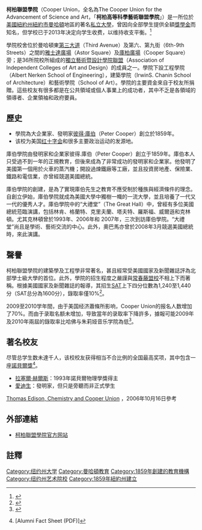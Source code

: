 {{noteTA|T=zh-tw:柯柏聯盟學院; zh-cn:库博联盟学院; zh-hk:柯柏聯盟學院|zh-tw:柯柏; zh-cn:库伯; zh-hk:柯柏}}
{{Infobox University
|logo            = 
|name            = The Cooper Union for the Advancement of Science and Art
|native_name     =
|latin_name      =
|image_name      = Cooper Union by David Shankbone crop.jpg
|image_size      = 300px
|caption         = 學校建築
|established     = 1859
|type            = [[私立大學|私立大學]]
|endowment       = $6.684亿（2013）<ref>{{cite web |url=http://www.nacubo.org/Documents/EndowmentFiles/2013NCSEEndowmentMarket%20ValuesRevisedFeb142014.pdf |title=U.S. and Canadian Institutions Listed by Fiscal Year 2013 Market Value of Endowment Assets and Percentage Change* in Endowment Market Value from FY 2012 to FY 2013 |publisher=National Association of College and University Business Officers and Commonfund Institute |year=2014 |deadurl=yes |archiveurl=https://www.webcitation.org/6Pg7vCEwR?url=http://www.nacubo.org/Documents/EndowmentFiles/2013NCSEEndowmentMarket |archivedate=2014-05-19 }}</ref>
|staff           =
|faculty         = 56（全職）
|president       = Jamshed Bharucha
|principal       =
|rector          =
|chancellor      =
|vice_chancellor =
|dean            =
|head_label      =
|head            =
|students        = 918
|undergrad       =
|postgrad        =
|admissions      =
|doctoral        =
|city            =[[紐約市|紐約市]][[曼哈頓|曼哈頓]]
|state           = [[紐約州|紐約州]]
|campus          =    都市
|colors          = 栗色和金色 {{colorbox|maroon}} {{colorbox|gold}}
|colours         =
|mascot          =
|nickname        =
|affiliations    = [[AICAD|AICAD]], [[ABET|ABET]]
|website         = [http://www.cooper.edu/ www.cooper.edu]
{{Infobox NRHP
| name =The Cooper Union
| embed = yes
| nrhp_type = nhl
| location= 纽约市曼哈顿柯柏廣場
| built =1858–59
| architect= F.A. Peterson
| designated_nrhp_type=1961年7月4日<ref name="nhlsum">{{cite web|url=http://tps.cr.nps.gov/nhl/detail.cfm?ResourceId=390&ResourceType=Building|title=Cooper Union|date=2007年9月11日|work=National Historic Landmark summary listing|publisher=National Park Service|access-date=2015年3月17日|archive-date=2012年3月4日|archive-url=https://web.archive.org/web/20120304045957/http://tps.cr.nps.gov/nhl/detail.cfm?ResourceId=390&ResourceType=Building|dead-url=no}}</ref>
| added = 1966年10月15日<ref name="nris">{{NRISref|2007a}}</ref>
| refnum=66000540
| designated_other2_name = [[纽约市地标|纽约市地标]]
| designated_other2_date = 1966年3月15日
| designated_other2_abbr = NYCL
| designated_other2_link = New York City Landmarks Preservation Commission
| designated_other2_number =
| designated_other2_color = #ffe978
}}
}}
'''柯柏聯盟學院'''（Cooper Union，全名為The Cooper Union for the Advancement of Science and Art，「'''柯柏高等科學藝術聯盟學院'''」）是一所位於[[美國|美國]][[紐約州|紐約州]][[紐約市|紐約市]][[曼哈頓|曼哈頓]]地區的著名[[私立大學|私立大學]]，曾因向全部學生提供全額[[獎學金|獎學金]]而知名，但学校已于2013年决定向学生收费，以维持收支平衡。<ref name="Cooper Union Will Begin Charging Tuition to Undergraduate Students">{{cite web | url=http://chronicle.com/blogs/ticker/cooper-union-will-begin-charging-tuition-to-undergraduate-students/59119 | title=Cooper Union Will Begin Charging Tuition to Undergraduate Students | publisher=The Chronicle of Higher Educatio | accessdate=2013-08-13 | archive-date=2019-12-01 | archive-url=https://web.archive.org/web/20191201141458/https://www.chronicle.com/blogs/ticker/cooper-union-will-begin-charging-tuition-to-undergraduate-students/59119 | dead-url=no }}</ref>

學院校舍位於曼哈頓東[[第三大道|第三大道]]（Third Avenue）及第六、第九街（6th-9th Streets）之間的[[雅士達廣場|雅士達廣場]]（Astor Square）及[[庫柏廣場|庫柏廣場]]（Cooper Square）旁；是36所院校所組成的[[獨立藝術暨設計學院聯盟|獨立藝術暨設計學院聯盟]]（Association of Independent Colleges of Art and Design）的成員之一。學院下設工程學院（Albert Nerken School of Engineering），建築學院（IrwinS. Chanin School of Architecture）和藝術學院（School of Art）。學院的主要資金來自于校友所捐贈。這些校友有很多都是在公共領域或個人事業上的成功者，其中不乏是各領域的領導者、企業領袖和政府要員。

== 歷史 ==
* 學院為大企業家、發明家[[彼得·庫伯|彼得·庫伯]]（Peter Cooper）創立於1859年。
* 该校为美国[[红十字会|红十字会]]和很多主要政治运动的发源地。

庫伯學院由發明家和企業家彼得.庫伯（Peter Cooper）創立于1859年。庫伯本人只受過不到一年的正規教育，但後來成為了非常成功的發明家和企業家。他發明了美國第一個用於火車的蒸汽機；開設過煉鐵廠等工廠，並且投資房地產、保險業、鐵路和電信業，亦曾經競選美國總統。

庫伯學院的創建，是為了實現庫伯先生之教育不應受制於種族與經濟條件的理念。自創立伊始，庫伯學院就成為美國大學中獨樹一幟的一流大學，並且培養了一代又一代的優秀人才。庫伯學院中的“大禮堂”（The Great Hall）中，曾經有多位美國總統蒞臨演講，包括林肯、格蘭特、克里夫蘭、塔夫特、羅斯福、威爾遜和克林頓。尤其克林頓曾於1993年、2006年和 2007年，三次到訪庫伯學院。“大禮堂”尚且是學術、藝術交流的中心。此外，奧巴馬亦曾於2008年3月競選美國總統時，來此演講。

== 聲譽 ==

柯柏聯盟學院的建築學及工程學非常著名，甚且經常受美國國家及新聞雜誌評為北部學士級大學的首位。此外，學院的招生程度之嚴謹與[[常春藤盟校|常春藤盟校]]不相上下而著稱。根據美國國家及新聞雜誌的報導，其招生[[SAT|SAT]]上下四分位數為1,240至1,440分（SAT总分為1600分），錄取率僅10%<ref>{{Cite web |url=http://colleges.usnews.rankingsandreviews.com/usnews/edu/college/rankings/brief/t1ccbach_n_brief.php |title=存档副本 |access-date=2008-02-02 |archive-date=2008-05-13 |archive-url=https://web.archive.org/web/20080513174335/http://colleges.usnews.rankingsandreviews.com/usnews/edu/college/rankings/brief/t1ccbach_n_brief.php |dead-url=no }}</ref>。

2009至2010学年間，由于美国经济蕭條所影响，Cooper Union的报名人数增加了70%。而由于录取名额未增加，导致當年的录取率下降許多，據報可能2009年及2010年兩屆的錄取率比哈佛与朱莉娅音乐学院為低<ref>{{Cite web |url=http://www.nytimes.com/2009/02/09/education/09cooper.html |title=存档副本 |access-date=2009-02-26 |archive-date=2020-08-05 |archive-url=https://web.archive.org/web/20200805070323/https://www.nytimes.com/2009/02/09/education/09cooper.html |dead-url=no }}</ref>。

== 著名校友 ==

尽管总学生数未達千人，该校校友获得相当不合比例的全国最高奖项，其中包含一座[[諾貝爾獎|諾貝爾獎]]<ref>{{cite web |url=http://career.cooper.edu/factsheet5.pdf |title=存档副本 |accessdate=2008-11-21 |deadurl=yes |archiveurl=https://web.archive.org/web/20081030215312/http://career.cooper.edu/factsheet5.pdf |archivedate=2008-10-30 }} [Alumni Fact Sheet (PDF)]</ref>。
* [[拉塞爾·赫爾斯|拉塞爾·赫爾斯]]：1993年諾貝爾物理學獎得主
* [[愛迪生|愛迪生]]：發明家，但只是旁聽而非正式學生<ref>
[http://www.cooper.edu/engineering/chemechem/general/edison.html  Thomas Edison, Chemistry and Cooper Union] {{webarchive|url=https://web.archive.org/web/20080221171050/http://www.cooper.edu/engineering/chemechem/general/edison.html |date=2008-02-21 }}，2006年10月16日參考</ref>

== 外部連結 ==
* [http://www.cooper.edu/ 柯柏聯盟學院官方网站] {{Wayback|url=http://www.cooper.edu/ |date=20170215080857 }}

== 註釋 ==
<references/>

{{DEFAULTSORT:Cooper Union}}
[[Category:纽约州大学|Category:纽约州大学]]
[[Category:曼哈頓教育|Category:曼哈頓教育]]
[[Category:1859年創建的教育機構|Category:1859年創建的教育機構]]
[[Category:纽约州艺术院校|Category:纽约州艺术院校]]
[[Category:1859年紐約州建立|Category:1859年紐約州建立]]
{{纽约市的大学}}